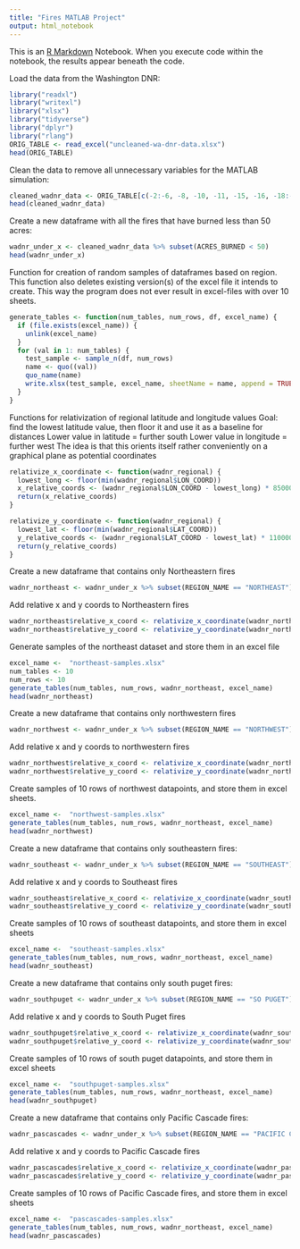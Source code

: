 ```yaml
---
title: "Fires MATLAB Project"
output: html_notebook
---
```


This is an [R Markdown](http://rmarkdown.rstudio.com) Notebook. When you execute code within the notebook, the results appear beneath the code. 


Load the data from the Washington DNR:

```r
library("readxl")
library("writexl")
library("xlsx")
library("tidyverse")
library("dplyr")
library("rlang")
ORIG_TABLE <- read_excel("uncleaned-wa-dnr-data.xlsx")
head(ORIG_TABLE)
```

Clean the data to remove all unnecessary variables for the MATLAB simulation:

```r
cleaned_wadnr_data <- ORIG_TABLE[c(-2:-6, -8, -10, -11, -15, -16, -18:-25, -27, -28, -30, -31, -34: -37, -39 )]
head(cleaned_wadnr_data)
```

Create a new dataframe with all the fires that have burned less than 50 acres:

```r
wadnr_under_x <- cleaned_wadnr_data %>% subset(ACRES_BURNED < 50)
head(wadnr_under_x)
```

Function for creation of random samples of dataframes based on region. This function also deletes existing version(s) of the excel file it intends to create. This way the program does not ever result in excel-files with over 10 sheets.

```r
generate_tables <- function(num_tables, num_rows, df, excel_name) {
  if (file.exists(excel_name)) {
    unlink(excel_name)
  }
  for (val in 1: num_tables) {
    test_sample <- sample_n(df, num_rows)
    name <- quo((val))
    quo_name(name)
    write.xlsx(test_sample, excel_name, sheetName = name, append = TRUE)
  }
}

```

Functions for relativization of regional latitude and longitude values
Goal: find the lowest latitude value, then floor it and use it as a baseline for distances
Lower value in latitude = further south
Lower value in longitude = further west
The idea is that this orients itself rather conveniently on a graphical plane as potential coordinates

```r
relativize_x_coordinate <- function(wadnr_regional) {
  lowest_long <- floor(min(wadnr_regional$LON_COORD))
  x_relative_coords <- (wadnr_regional$LON_COORD - lowest_long) * 85000 #(85000 = amount of meters between one degree of longitude)
  return(x_relative_coords)
}
```
```r
relativize_y_coordinate <- function(wadnr_regional) {
  lowest_lat <- floor(min(wadnr_regional$LAT_COORD))
  y_relative_coords <- (wadnr_regional$LAT_COORD - lowest_lat) * 110000 #about 110 km in between degrees of latitude, and this is in meters
  return(y_relative_coords)
}
```

Create a new dataframe that contains only Northeastern fires

```r
wadnr_northeast <- wadnr_under_x %>% subset(REGION_NAME == "NORTHEAST")
```

Add relative x and y coords to Northeastern fires

```r
wadnr_northeast$relative_x_coord <- relativize_x_coordinate(wadnr_northeast)
wadnr_northeast$relative_y_coord <- relativize_y_coordinate(wadnr_northeast)
```

Generate samples of the northeast dataset and store them in an excel file

```r
excel_name <-  "northeast-samples.xlsx"
num_tables <- 10
num_rows <- 10
generate_tables(num_tables, num_rows, wadnr_northeast, excel_name)
head(wadnr_northeast)
```

Create a new dataframe that contains only northwestern fires

```r
wadnr_northwest <- wadnr_under_x %>% subset(REGION_NAME == "NORTHWEST")
```

Add relative x and y coords to northwestern fires

```r
wadnr_northwest$relative_x_coord <- relativize_x_coordinate(wadnr_northwest)
wadnr_northwest$relative_y_coord <- relativize_y_coordinate(wadnr_northwest)
```

Create samples of 10 rows of northwest datapoints, and store them in excel sheets.

```r
excel_name <-  "northwest-samples.xlsx"
generate_tables(num_tables, num_rows, wadnr_northeast, excel_name)
head(wadnr_northwest)
```

Create a new dataframe that contains only southeastern fires:

```r
wadnr_southeast <- wadnr_under_x %>% subset(REGION_NAME == "SOUTHEAST")
```

Add relative x and y coords to Southeast fires
```r
wadnr_southeast$relative_x_coord <- relativize_x_coordinate(wadnr_southeast)
wadnr_southeast$relative_y_coord <- relativize_y_coordinate(wadnr_southeast)
```

Create samples of 10 rows of southeast datapoints, and store them in excel sheets

```r
excel_name <-  "southeast-samples.xlsx"
generate_tables(num_tables, num_rows, wadnr_northeast, excel_name)
head(wadnr_southeast)
```

Create a new dataframe that contains only south puget fires:

```r
wadnr_southpuget <- wadnr_under_x %>% subset(REGION_NAME == "SO PUGET")
```

Add relative x and y coords to South Puget fires

```r
wadnr_southpuget$relative_x_coord <- relativize_x_coordinate(wadnr_southpuget)
wadnr_southpuget$relative_y_coord <- relativize_y_coordinate(wadnr_southpuget)
```

Create samples of 10 rows of south puget datapoints, and store them in excel sheets

```r
excel_name <-  "southpuget-samples.xlsx"
generate_tables(num_tables, num_rows, wadnr_northeast, excel_name)
head(wadnr_southpuget)
```

Create a new dataframe that contains only Pacific Cascade fires:

```r
wadnr_pascascades <- wadnr_under_x %>% subset(REGION_NAME == "PACIFIC CASC")
```

Add relative x and y coords to Pacific Cascade fires
```r
wadnr_pascascades$relative_x_coord <- relativize_x_coordinate(wadnr_pascascades)
wadnr_pascascades$relative_y_coord <- relativize_y_coordinate(wadnr_pascascades)
```

Create samples of 10 rows of Pacific Cascade fires, and store them in excel sheets

```r
excel_name <-  "pascascades-samples.xlsx"
generate_tables(num_tables, num_rows, wadnr_northeast, excel_name)
head(wadnr_pascascades)
```

